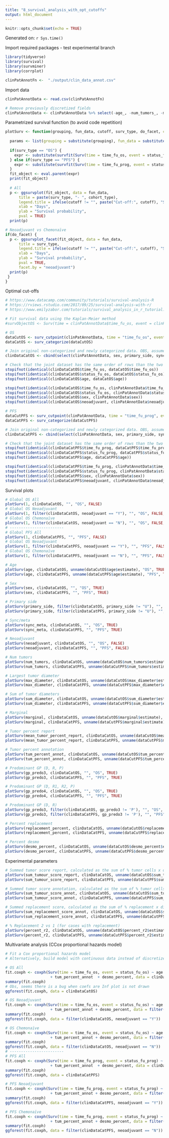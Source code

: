 ```yaml
---
title: "8_survival_analysis_with_opt_cutoffs"
output: html_document
---
```


```r
knitr::opts_chunk$set(echo = TRUE)
```

Generated on: `r Sys.time()`

Import required packages - test experimental branch
```r
library(tidyverse)
library(survival)
library(survminer)
library(corrplot)
```

```r
clinPatAnnotFn <-  "./output/clin_data_annot.csv"
```

Import data
```r
clinPatAnnotData <- read.csv(clinPatAnnotFn)

# Remove previously discretized fields
clinPatAnnotData <- clinPatAnnotData %>% select(-age_, -num_tumors_, -max_tum_diameter, -sum_tum_diameter, -marginal0, -marginal1, -marginal01, -tum_percent_report, -tum_score_report, -tum_percent_annot_, -tum_score_annot_, -replacement, -replacement_score, -desmo95, -desmo10050, -r2_group)
```

Parametrized survival function (to avoid code repetition)
```r
plotSurv <- function(grouping, fun_data, cutoff, surv_type, do_facet, cohort_type = "All") {
  
  params <- list(grouping = substitute(grouping), fun_data = substitute(fun_data))
  
  if(surv_type == "OS") {
    expr <- substitute(survfit(Surv(time = time_fu_os, event = status_fu_os,) ~ grouping, data = fun_data), params)
  } else if(surv_type == "PFS") {
    expr <- substitute(survfit(Surv(time = time_fu_prog, event = status_fu_prog,) ~ grouping, data = fun_data), params)
  }
  fit_object <- eval.parent(expr)
  print(fit_object)
  
  # All
  p <- ggsurvplot(fit_object, data = fun_data,
      title = paste(surv_type, "- ", cohort_type),
      legend.title = ifelse(cutoff != "", paste("Cut-off:", cutoff), "Strata"),
      xlab = "Days", 
      ylab = "Survival probability",
      pval = TRUE)  
  print(p)

# Neoadjuvant vs Chemonaïve
if(do_facet) {
  p <- ggsurvplot_facet(fit_object, data = fun_data, 
      title = surv_type,
      legend.title = ifelse(cutoff != "", paste("Cut-off:", cutoff), "Strata"),
      xlab = "Days", 
      ylab = "Survival probability",
      pval = TRUE, 
      facet.by = "neoadjuvant")  
  print(p)
 }
}
```

Optimal cut-offs
```r
# https://www.datacamp.com/community/tutorials/survival-analysis-R
# https://rviews.rstudio.com/2017/09/25/survival-analysis-with-r/
# https://www.emilyzabor.com/tutorials/survival_analysis_in_r_tutorial.html

# Fit survival data using the Kaplan-Meier method
#survObjectOS <- Surv(time = clinPatAnnotData$time_fu_os, event = clinPatAnnotData$status_fu_os) # OS

# OS
dataCutOS <- surv_cutpoint(clinPatAnnotData, time = "time_fu_os", event = "status_fu_os", variables = c("age", "num_tumors", "max_diameter", "sum_diameter", "marginal", "mean_tumor_percent_report", "sum_tumour_score_report", "replacement_percent", "desmo_percent", "percent_r2", "tum_percent_annot", "sum_tumour_score_annot", "sum_replacement_score_annot"), progressbar = FALSE)  
dataCatOS <- surv_categorize(dataCutOS)

# Join original non-categorized and newly categorized data. OBS, assumes same order of rows!!
clinDataCatOS <- cbind(select(clinPatAnnotData, sex, primary_side, sync_meta, neoadjuvant, gp_predo3, gp_predo4), dataCatOS)

# Check that the joint dataset has the same order of rows than the two original ones
stopifnot(identical(clinDataCatOS$time_fu_os, dataCatOS$time_fu_os))
stopifnot(identical(clinDataCatOS$status_fu_os, dataCatOS$status_fu_os))
stopifnot(identical(clinDataCatOS$age, dataCatOS$age))

stopifnot(identical(clinDataCatOS$time_fu_os, clinPatAnnotData$time_fu_os))
stopifnot(identical(clinDataCatOS$status_fu_os, clinPatAnnotData$status_fu_os))
stopifnot(identical(clinDataCatOS$sex, clinPatAnnotData$sex))
stopifnot(identical(clinDataCatOS$neoadjuvant, clinPatAnnotData$neoadjuvant))

# PFS
dataCutPFS <- surv_cutpoint(clinPatAnnotData, time = "time_fu_prog", event = "status_fu_prog", variables = c("age", "num_tumors", "max_diameter", "sum_diameter", "marginal", "mean_tumor_percent_report", "sum_tumour_score_report", "replacement_percent", "desmo_percent", "percent_r2", "tum_percent_annot", "sum_tumour_score_annot", "sum_replacement_score_annot"), progressbar = FALSE)  
dataCatPFS <- surv_categorize(dataCutPFS)

# Join original non-categorized and newly categorized data. OBS, assumes same order of rows!!
clinDataCatPFS <- cbind(select(clinPatAnnotData, sex, primary_side, sync_meta, neoadjuvant, gp_predo3, gp_predo4), dataCatPFS)

# Check that the joint dataset has the same order of rows than the two original ones
stopifnot(identical(clinDataCatPFS$time_fu_prog, dataCatPFS$time_fu_prog))
stopifnot(identical(clinDataCatPFS$status_fu_prog, dataCatPFS$status_fu_prog))
stopifnot(identical(clinDataCatPFS$age, dataCatPFS$age))

stopifnot(identical(clinDataCatPFS$time_fu_prog, clinPatAnnotData$time_fu_prog))
stopifnot(identical(clinDataCatPFS$status_fu_prog, clinPatAnnotData$status_fu_prog))
stopifnot(identical(clinDataCatPFS$sex, clinPatAnnotData$sex))
stopifnot(identical(clinDataCatPFS$neoadjuvant, clinPatAnnotData$neoadjuvant))
```

Survival plots
```r
# Global OS All
plotSurv(1, clinDataCatOS, "", "OS", FALSE)
# Global OS Neoadjuvant
plotSurv(1, filter(clinDataCatOS, neoadjuvant == "Y"), "", "OS", FALSE, "Neoadjuvant")
# Global OS Chemonaïve
plotSurv(1, filter(clinDataCatOS, neoadjuvant == "N"), "", "OS", FALSE, "Chemonaïve")
# ------------------------
# Global PFS All
plotSurv(1, clinDataCatPFS, "", "PFS", FALSE)
# Global OS Neoadjuvant
plotSurv(1, filter(clinDataCatPFS, neoadjuvant == "Y"), "", "PFS", FALSE, "Neoadjuvant")
# Global OS Chemonaïve
plotSurv(1, filter(clinDataCatPFS, neoadjuvant == "N"), "", "PFS", FALSE, "Chemonaïve")

# Age
plotSurv(age, clinDataCatOS, unname(dataCutOS$age$estimate), "OS", TRUE)
plotSurv(age, clinDataCatPFS, unname(dataCutPFS$age$estimate), "PFS", TRUE)

# Sex
plotSurv(sex, clinDataCatOS, "", "OS", TRUE)
plotSurv(sex, clinDataCatPFS, "", "PFS", TRUE)

# Primary side
plotSurv(primary_side, filter(clinDataCatOS, primary_side != "U"), "", "OS", TRUE)
plotSurv(primary_side, filter(clinDataCatPFS, primary_side != "U"), "", "PFS", TRUE)

# Sync/meta
plotSurv(sync_meta, clinDataCatOS, "", "OS", TRUE)
plotSurv(sync_meta, clinDataCatPFS, "", "PFS", TRUE)

# Neoadjuvant
plotSurv(neoadjuvant, clinDataCatOS, "", "OS", FALSE)
plotSurv(neoadjuvant, clinDataCatPFS, "", "PFS", FALSE)

# Num tumors
plotSurv(num_tumors, clinDataCatOS, unname(dataCutOS$num_tumors$estimate), "OS", TRUE)
plotSurv(num_tumors, clinDataCatPFS, unname(dataCutPFS$num_tumors$estimate), "PFS", TRUE)

# Largest tumor diameter
plotSurv(max_diameter, clinDataCatOS, unname(dataCutOS$max_diameter$estimate), "OS", TRUE)
plotSurv(max_diameter, clinDataCatPFS, unname(dataCutPFS$max_diameter$estimate), "PFS", TRUE)

# Sum of tumor diameters
plotSurv(sum_diameter, clinDataCatOS, unname(dataCutOS$sum_diameter$estimate), "OS", TRUE)
plotSurv(sum_diameter, clinDataCatPFS, unname(dataCutPFS$sum_diameter$estimate), "PFS", TRUE)

# Marginal
plotSurv(marginal, clinDataCatOS, unname(dataCutOS$marginal$estimate), "OS", TRUE)
plotSurv(marginal, clinDataCatPFS, unname(dataCutPFS$marginal$estimate), "PFS", TRUE)

# Tumor percent report
plotSurv(mean_tumor_percent_report, clinDataCatOS, unname(dataCutOS$mean_tumor_percent_report$estimate), "OS", TRUE)
plotSurv(mean_tumor_percent_report, clinDataCatPFS, unname(dataCutPFS$mean_tumor_percent_report$estimate), "PFS", TRUE)

# Tumor percent annotation
plotSurv(tum_percent_annot, clinDataCatOS, unname(dataCutOS$tum_percent_annot$estimate), "OS", TRUE)
plotSurv(tum_percent_annot, clinDataCatPFS, unname(dataCutPFS$tum_percent_annot$estimate), "PFS", TRUE)

# Predominant GP (D, R, P)
plotSurv(gp_predo3, clinDataCatOS, "", "OS", TRUE)
plotSurv(gp_predo3, clinDataCatPFS, "", "PFS", TRUE)

# Predominant GP (D, R1, R2, P)
plotSurv(gp_predo4, clinDataCatOS, "", "OS", TRUE)
plotSurv(gp_predo4, clinDataCatPFS, "", "PFS", TRUE)

# Predominant GP (D, R)
plotSurv(gp_predo3, filter(clinDataCatOS, gp_predo3 != 'P'), "", "OS", TRUE)
plotSurv(gp_predo3, filter(clinDataCatPFS, gp_predo3 != 'P'), "", "PFS", TRUE)

# Percent replacement
plotSurv(replacement_percent, clinDataCatOS, unname(dataCutOS$replacement_percent$estimate), "OS", TRUE)
plotSurv(replacement_percent, clinDataCatPFS, unname(dataCutPFS$replacement_percent$estimate), "PFS", TRUE)

# Percent desmo
plotSurv(desmo_percent, clinDataCatOS, unname(dataCutOS$desmo_percent$estimate), "OS", TRUE)
plotSurv(desmo_percent, clinDataCatPFS, unname(dataCutPFS$desmo_percent$estimate), "PFS", TRUE)
```

Experimental parameters
```r
# Summed tumor score report, calculated as the sum of % tumor cells x diameter
plotSurv(sum_tumour_score_report, clinDataCatOS, unname(dataCutOS$sum_tumour_score_report$estimate), "OS", TRUE)
plotSurv(sum_tumour_score_report, clinDataCatPFS, unname(dataCutPFS$sum_tumour_score_report$estimate), "PFS", TRUE)

# Summed tumor score annotation, calculated as the sum of % tumor cells x diameter
plotSurv(sum_tumour_score_annot, clinDataCatOS, unname(dataCutOS$sum_tumour_score_annot$estimate), "OS", TRUE)
plotSurv(sum_tumour_score_annot, clinDataCatPFS, unname(dataCutPFS$sum_tumour_score_annot$estimate), "PFS", TRUE)

# Summed replacement score, calculated as the sum of % replacement x diameter
plotSurv(sum_replacement_score_annot, clinDataCatOS, unname(dataCutOS$sum_replacement_score_annot$estimate), "OS", TRUE)
plotSurv(sum_replacement_score_annot, clinDataCatPFS, unname(dataCutPFS$sum_replacement_score_annot$estimate), "PFS", TRUE)

# % Replacement 2 vs 1 (for cases with replacement)
plotSurv(percent_r2, clinDataCatOS, unname(dataCutOS$percent_r2$estimate), "OS", TRUE)
plotSurv(percent_r2, clinDataCatPFS, unname(dataCutPFS$percent_r2$estimate), "PFS", TRUE)
```

Multivariate analysis (CCox proportional hazards model)
```r
# Fit a Cox proportional hazards model
# Alternatively, build model with continuous data instead of discretized

# OS All
fit.coxph <- coxph(Surv(time = time_fu_os, event = status_fu_os) ~ age + sex + primary_side + sync_meta + neoadjuvant + num_tumors + max_diameter + marginal +
                    + tum_percent_annot  + desmo_percent, data = clinDataCatOS)
summary(fit.coxph)
# Obs, seems there is a bug when coefs are Inf plot is not drawn
ggforest(fit.coxph, data = clinDataCatOS)

# OS Neoadjuvant
fit.coxph <- coxph(Surv(time = time_fu_os, event = status_fu_os) ~ age + sex + primary_side + sync_meta + num_tumors + max_diameter + marginal +
                    + tum_percent_annot + desmo_percent, data = filter(clinDataCatOS, neoadjuvant == "Y"))
summary(fit.coxph)
ggforest(fit.coxph, data = filter(clinDataCatOS, neoadjuvant == "Y"))

# OS Chemonaïve
fit.coxph <- coxph(Surv(time = time_fu_os, event = status_fu_os) ~ age + sex + primary_side + sync_meta + num_tumors + max_diameter + marginal +
                    + tum_percent_annot + desmo_percent, data = filter(clinDataCatOS, neoadjuvant == "N"))
summary(fit.coxph)
ggforest(fit.coxph, data = filter(clinDataCatOS, neoadjuvant == "N"))
# ------------------------
# PFS All
fit.coxph <- coxph(Surv(time = time_fu_prog, event = status_fu_prog) ~ age + sex + primary_side + sync_meta + neoadjuvant + num_tumors + max_diameter + marginal +
                    + tum_percent_annot  + desmo_percent, data = clinDataCatPFS)
summary(fit.coxph)
ggforest(fit.coxph, data = clinDataCatPFS)

# PFS Neoadjuvant
fit.coxph <- coxph(Surv(time = time_fu_prog, event = status_fu_prog) ~ age + sex + primary_side + sync_meta + num_tumors + max_diameter + marginal +
                    + tum_percent_annot + desmo_percent, data = filter(clinDataCatPFS, neoadjuvant == "Y"))
summary(fit.coxph)
ggforest(fit.coxph, data = filter(clinDataCatPFS, neoadjuvant == "Y"))

# PFS Chemonaïve
fit.coxph <- coxph(Surv(time = time_fu_prog, event = status_fu_prog) ~ age + sex + primary_side + sync_meta + num_tumors + max_diameter + marginal +
                    + tum_percent_annot + desmo_percent, data = filter(clinDataCatPFS, neoadjuvant == "N"))
summary(fit.coxph)
ggforest(fit.coxph, data = filter(clinDataCatPFS, neoadjuvant == "N"))
```

